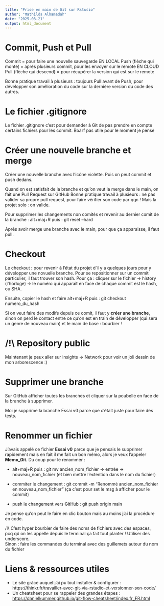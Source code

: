 ```yaml
---
title: "Prise en main de Git sur Rstudio"
author: "Mathilda Alhamadah"
date: "2025-03-21"
output: html_document
---
```


# Commit, Push et Pull

Commit = pour faire une nouvelle sauvegarde EN LOCAL Push (flèche qui monte) = après plusieurs commit, pour les envoyer sur le remote EN CLOUD Pull (flèche qui descend) = pour récupérer la version qui est sur le remote

Bonne pratique travail à plusieurs : toujours Pull avant de Push, pour développer son amélioration du code sur la dernière version du code des autres.

# Le fichier .gitignore

Le fichier .gitignore c'est pour demander à Git de pas prendre en compte certains fichiers pour les commit. Boarf pas utile pour le moment je pense

# Créer une nouvelle branche et merge

Créer une nouvelle branche avec l'icône violette. Puis on peut commit et push dedans.

Quand on est satisfait de la branche et qu'on veut la merge dans le main, on fait une Pull Request sur GitHub Bonne pratique travail à plusieurs : ne pas valider sa propre pull request, pour faire vérifier son code par qqn ! Mais là projet solo : on valide.

Pour supprimer les changements non comités et revenir au dernier comit de la branche : alt+maj+R puis : git reset --hard

Après avoir merge une branche avec le main, pour que ça apparaisse, il faut pull.

# Checkout

Le checkout : pour revenir à l'état du projet d'il y a quelques jours pour y développer une novuelle branche. Pour se repositionner sur un commit particulier, il faut trouver son hash. Pour ça : cliquer sur le fichier -\> history (l'horloge) -\> le numéro qui apparaît en face de chaque commit est le hash, ou SHA.

Ensuite, copier le hash et faire alt+maj+R puis : git checkout numero_du_hash

Si on veut faire des modifs depuis ce comit, il faut y **créer une branche**, sinon on perd le contact entre ce qu'on est en train de développer (qui sera un genre de nouveau main) et le main de base : bourbier !

# /!\\ Repository public

Maintenant je peux aller sur Insights -\> Network pour voir un joli dessin de mon arborescence :)

# Supprimer une branche

Sur GitHub afficher toutes les branches et cliquer sur la poubelle en face de la branche à supprimer.

Moi je supprime la branche Essai v0 parce que c'était juste pour faire des tests.

# Renommer un fichier

J'avais appelé ce fichier **Essai v0** parce que je pensais le supprimer rapidement mais en fait il me fait un bon mémo, alors je veux l'appeler **Memo_Git**. Du coup pour le renommer :

-   alt+maj+R puis : git mv ancien_nom_fichier -\> entrée -\> nouveau_nom_fichier (et bien mettre l'extention dans le nom du fichier)

-   commiter le changement : git commit -m "Renommé ancien_nom_fichier en nouveau_nom_fichier" (ça c'est pour set le msg à afficher pour le commit)

-   push le changement vers GitHub : git push origin main

Je pense qu'on peut le faire en clic bouton mais au moins j'ai la procédure en code.

/!\\ C'est hyper bourbier de faire des noms de fichiers avec des espaces, pcq qd on les appelle depuis le terminal ça fait tout planter ! Utiliser des underscore.\
Sinon : faire les commandes du terminal avec des guillemets autour du nom du fichier

# Liens & ressources utiles

-   Le site grâce auquel j'ai pu tout installer & configurer : <https://thinkr.fr/travailler-avec-git-via-rstudio-et-versionner-son-code/>
-   Un cheatsheet pour se rappeler des grandes étapes : <https://danielkummer.github.io/git-flow-cheatsheet/index.fr_FR.html>
